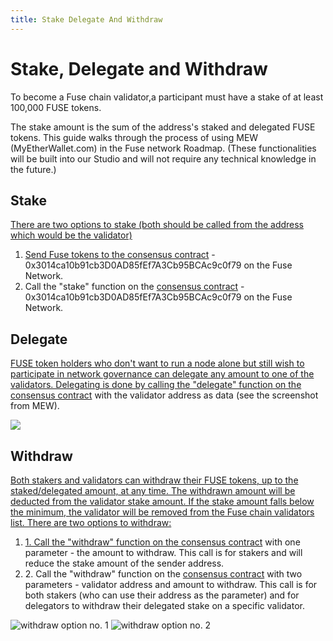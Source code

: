 ```yaml
---
title: Stake Delegate And Withdraw
---
```


# Stake, Delegate and Withdraw

To become a Fuse chain validator,a participant must have a stake of at least 100,000 FUSE tokens. 

The stake amount is the sum of the address's staked and delegated FUSE tokens. This guide walks through the process of using MEW (MyEtherWallet.com) in the Fuse network Roadmap. (These functionalities will be built into our Studio and will not require any technical knowledge in the future.)

## Stake <a href="#stake" id="stake" />

There are two options to stake (both should be called from the address which would be the validator)

1. Send Fuse tokens to the [consensus contract](https://explorer.fuse.io/address/0x3014ca10b91cb3d0ad85fef7a3cb95bcac9c0f79) - 0x3014ca10b91cb3D0AD85fEf7A3Cb95BCAc9c0f79 on the Fuse Network.
2. Call the "stake" function on the [consensus contract](https://explorer.fuse.io/address/0x3014ca10b91cb3d0ad85fef7a3cb95bcac9c0f79) - 0x3014ca10b91cb3D0AD85fEf7A3Cb95BCAc9c0f79 on the Fuse Network.

## Delegate <a href="#delegate" id="delegate" />

FUSE token holders who don't want to run a node alone but still wish to participate in network governance can delegate any amount to one of the validators. Delegating is done by calling the "delegate" function on the [consensus contract](https://explorer.fuse.io/address/0x3014ca10b91cb3d0ad85fef7a3cb95bcac9c0f79) with the validator address as data (see the screenshot from MEW).

![](/img/delegate-img.png)

## Withdraw <a href="#withdraw" id="withdraw" />

Both stakers and validators can withdraw their FUSE tokens, up to the staked/delegated amount, at any time. The withdrawn amount will be deducted from the validator stake amount. If the stake amount falls below the minimum, the validator will be removed from the Fuse chain validators list. There are two options to withdraw:

1. 1\. Call the "withdraw" function on the [consensus contract](https://explorer.fuse.io/address/0x3014ca10b91cb3d0ad85fef7a3cb95bcac9c0f79) with one parameter - the amount to withdraw. This call is for stakers and will reduce the stake amount of the sender address.
2. 2\. Call the "withdraw" function on the [consensus contract](https://explorer.fuse.io/address/0x3014ca10b91cb3d0ad85fef7a3cb95bcac9c0f79) with two parameters - validator address and amount to withdraw. This call is for both stakers (who can use their address as the parameter) and for delegators to withdraw their delegated stake on a specific validator.

![withdraw option no. 1](/img/withdraw-option2.png)
![withdraw option no. 2](/img/withdraw.png)
